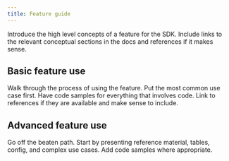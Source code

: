 ```yaml
---
title: Feature guide
---
```


Introduce the high level concepts of a feature for the SDK. Include links to the relevant conceptual sections in the docs and references if it makes sense.


## Basic feature use
Walk through the process of using the feature. Put the most common use case first. Have code samples for everything that involves code. Link to references if they are available and make sense to include.

## Advanced feature use
Go off the beaten path. Start by presenting reference material, tables, config, and complex use cases. Add code samples where appropriate.